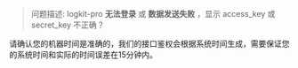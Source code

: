 > 问题描述: logkit-pro **无法登录** 或 **数据发送失败** ，显示 access_key 或 secret_key  不正确？

 请确认您的机器时间是准确的，我们的接口鉴权会根据系统时间生成，需要保证您的系统时间和实际的时间误差在15分钟内。